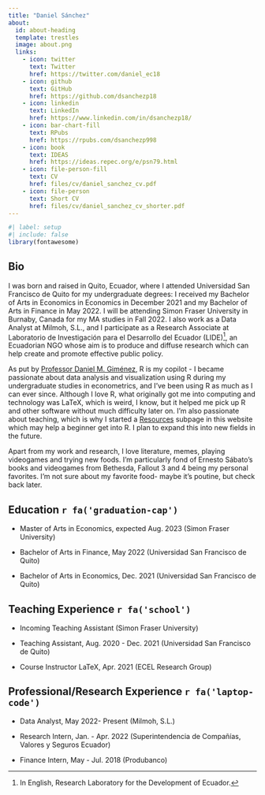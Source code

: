```yaml
---
title: "Daniel Sánchez"
about:
  id: about-heading
  template: trestles
  image: about.png
  links: 
    - icon: twitter
      text: Twitter
      href: https://twitter.com/daniel_ec18
    - icon: github
      text: GitHub
      href: https://github.com/dsanchezp18
    - icon: linkedin
      text: LinkedIn
      href: https://www.linkedin.com/in/dsanchezp18/
    - icon: bar-chart-fill
      text: RPubs
      href: https://rpubs.com/dsanchezp998
    - icon: book
      text: IDEAS
      href: https://ideas.repec.org/e/psn79.html
    - icon: file-person-fill
      text: CV
      href: files/cv/daniel_sanchez_cv.pdf
    - icon: file-person
      text: Short CV
      href: files/cv/daniel_sanchez_cv_shorter.pdf
---
```


:::{#about-heading}

```r
#| label: setup
#| include: false
library(fontawesome)
```

## Bio

I was born and raised in Quito, Ecuador, where I attended Universidad San Francisco de Quito for my undergraduate degrees: I received my Bachelor of Arts in Economics in Economics in December 2021 and my Bachelor of Arts in Finance in May 2022. I will be attending Simon Fraser University in Burnaby, Canada for my MA studies in Fall 2022. I also work as a Data Analyst at Milmoh, S.L., and I participate as a Research Associate at Laboratorio de Investigación para el Desarrollo del Ecuador (LIDE)[^1], an Ecuadorian NGO whose aim is to produce and diffuse research which can help create and promote effective public policy.

[^1]: In English, Research Laboratory for the Development of Ecuador.

:::

As put by [Professor Daniel M. Giménez](https://twitter.com/Ego_Ipse), R is my copilot - I became passionate about data analysis and visualization using R during my undergraduate studies in econometrics, and I've been using R as much as I can ever since. Although I love R, what originally got me into computing and technology was LaTeX, which is weird, I know, but it helped me pick up R and other software without much difficulty later on. I'm also passionate about teaching, which is why I started a [Resources](resources.qmd) subpage in this website which may help a beginner get into R. I plan to expand this into new fields in the future.

Apart from my work and research, I love literature, memes, playing videogames and trying new foods. I'm particularly fond of Ernesto Sábato's books and videogames from Bethesda, Fallout 3 and 4 being my personal favorites. I'm not sure about my favorite food- maybe it's poutine, but check back later.


## Education `r fa('graduation-cap')`

-   Master of Arts in Economics, expected Aug. 2023 (Simon Fraser University)

-   Bachelor of Arts in Finance, May 2022 (Universidad San Francisco de Quito)

-   Bachelor of Arts in Economics, Dec. 2021 (Universidad San Francisco de Quito)

## Teaching Experience `r fa('school')`

-   Incoming Teaching Assistant (Simon Fraser University)

-   Teaching Assistant, Aug. 2020 - Dec. 2021 (Universidad San Francisco de Quito)

-   Course Instructor LaTeX, Apr. 2021 (ECEL Research Group)

## Professional/Research Experience `r fa('laptop-code')`

-   Data Analyst, May 2022- Present (Milmoh, S.L.)

-   Research Intern, Jan. - Apr. 2022 (Superintendencia de Compañías, Valores y Seguros Ecuador)

-   Finance Intern, May - Jul. 2018 (Produbanco)
